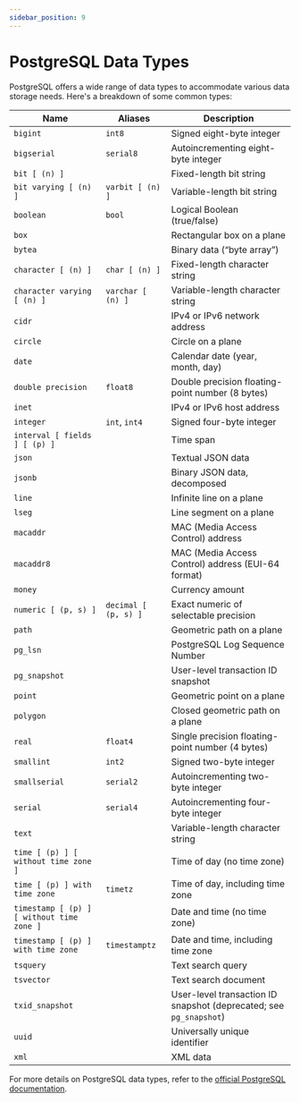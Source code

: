 ```yaml
---
sidebar_position: 9
---
```


# PostgreSQL Data Types

PostgreSQL offers a wide range of data types to accommodate various data storage needs. Here's a breakdown of some common types:


| Name                          | Aliases            | Description                                      |
|-------------------------------|---------------------|--------------------------------------------------|
| `bigint`                       | `int8`              | Signed eight-byte integer                       |
| `bigserial`                    | `serial8`           | Autoincrementing eight-byte integer              |
| `bit [ (n) ]`                  |                     | Fixed-length bit string                          |
| `bit varying [ (n) ]`          | `varbit [ (n) ]`    | Variable-length bit string                       |
| `boolean`                      | `bool`              | Logical Boolean (true/false)                     |
| `box`                          |                     | Rectangular box on a plane                       |
| `bytea`                        |                     | Binary data (“byte array”)                       |
| `character [ (n) ]`            | `char [ (n) ]`      | Fixed-length character string                    |
| `character varying [ (n) ]`    | `varchar [ (n) ]`   | Variable-length character string                 |
| `cidr`                         |                     | IPv4 or IPv6 network address                     |
| `circle`                       |                     | Circle on a plane                                |
| `date`                         |                     | Calendar date (year, month, day)                 |
| `double precision`             | `float8`            | Double precision floating-point number (8 bytes)|
| `inet`                         |                     | IPv4 or IPv6 host address                        |
| `integer`                      | `int`, `int4`       | Signed four-byte integer                         |
| `interval [ fields ] [ (p) ]`  |                     | Time span                                        |
| `json`                         |                     | Textual JSON data                                |
| `jsonb`                        |                     | Binary JSON data, decomposed                     |
| `line`                         |                     | Infinite line on a plane                         |
| `lseg`                         |                     | Line segment on a plane                          |
| `macaddr`                      |                     | MAC (Media Access Control) address               |
| `macaddr8`                     |                     | MAC (Media Access Control) address (EUI-64 format)|
| `money`                        |                     | Currency amount                                 |
| `numeric [ (p, s) ]`           | `decimal [ (p, s) ]`| Exact numeric of selectable precision            |
| `path`                         |                     | Geometric path on a plane                        |
| `pg_lsn`                       |                     | PostgreSQL Log Sequence Number                   |
| `pg_snapshot`                  |                     | User-level transaction ID snapshot               |
| `point`                        |                     | Geometric point on a plane                       |
| `polygon`                      |                     | Closed geometric path on a plane                |
| `real`                         | `float4`            | Single precision floating-point number (4 bytes)|
| `smallint`                     | `int2`              | Signed two-byte integer                          |
| `smallserial`                  | `serial2`           | Autoincrementing two-byte integer                |
| `serial`                       | `serial4`           | Autoincrementing four-byte integer               |
| `text`                         |                     | Variable-length character string                 |
| `time [ (p) ] [ without time zone ]` |             | Time of day (no time zone)                       |
| `time [ (p) ] with time zone`  | `timetz`            | Time of day, including time zone                 |
| `timestamp [ (p) ] [ without time zone ]` |          | Date and time (no time zone)                     |
| `timestamp [ (p) ] with time zone` | `timestamptz`   | Date and time, including time zone               |
| `tsquery`                      |                     | Text search query                                |
| `tsvector`                     |                     | Text search document                             |
| `txid_snapshot`                |                     | User-level transaction ID snapshot (deprecated; see `pg_snapshot`) |
| `uuid`                         |                     | Universally unique identifier                    |
| `xml`                          |                     | XML data                                         |

For more details on PostgreSQL data types, refer to the [official PostgreSQL documentation](https://www.postgresql.org/docs/current/datatype.html).
